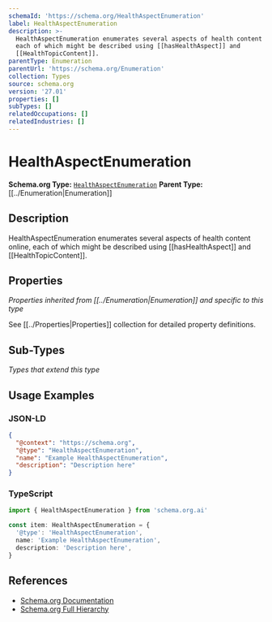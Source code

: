```yaml
---
schemaId: 'https://schema.org/HealthAspectEnumeration'
label: HealthAspectEnumeration
description: >-
  HealthAspectEnumeration enumerates several aspects of health content online,
  each of which might be described using [[hasHealthAspect]] and
  [[HealthTopicContent]].
parentType: Enumeration
parentUrl: 'https://schema.org/Enumeration'
collection: Types
source: schema.org
version: '27.01'
properties: []
subTypes: []
relatedOccupations: []
relatedIndustries: []
---
```

# HealthAspectEnumeration

**Schema.org Type:** [`HealthAspectEnumeration`](https://schema.org/HealthAspectEnumeration)
**Parent Type:** [[../Enumeration|Enumeration]]

## Description

HealthAspectEnumeration enumerates several aspects of health content online, each of which might be described using [[hasHealthAspect]] and [[HealthTopicContent]].

## Properties

*Properties inherited from [[../Enumeration|Enumeration]] and specific to this type*

See [[../Properties|Properties]] collection for detailed property definitions.

## Sub-Types

*Types that extend this type*

## Usage Examples

### JSON-LD

```json
{
  "@context": "https://schema.org",
  "@type": "HealthAspectEnumeration",
  "name": "Example HealthAspectEnumeration",
  "description": "Description here"
}
```

### TypeScript

```typescript
import { HealthAspectEnumeration } from 'schema.org.ai'

const item: HealthAspectEnumeration = {
  '@type': 'HealthAspectEnumeration',
  name: 'Example HealthAspectEnumeration',
  description: 'Description here',
}
```

## References

- [Schema.org Documentation](https://schema.org/HealthAspectEnumeration)
- [Schema.org Full Hierarchy](https://schema.org/docs/full.html)
